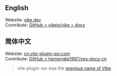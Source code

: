 ## English

Website: [vike.dev](https://vike.dev)<br/>
Contribute: [GitHub > vikejs/vike > docs](https://github.com/vikejs/vike/tree/main/docs)

<h2 id="chinese">简体中文</h2>

Website: [cn.vite-plugin-ssr.com](https://cn.vite-plugin-ssr.com)<br/>
Contribute: [GitHub > hemengke1997/vps-docs-cn](https://github.com/hemengke1997/vps-docs-cn)

> vite-plugin-ssr was the [previous name of Vike](https://vite-plugin-ssr.com/vike).
